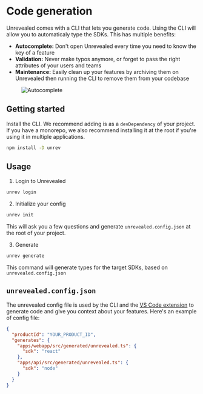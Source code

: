 # Code generation

Unrevealed comes with a CLI that lets you generate code. Using the CLI will allow you to automaticaly type the SDKs. This has multiple benefits:

- **Autocomplete:** Don't open Unrevealed every time you need to know the key of a feature
- **Validation:** Never make typos anymore, or forget to pass the right attributes of your users and teams
- **Maintenance:** Easily clean up your features by archiving them on Unrevealed then running the CLI to remove them from your codebase

<figure>
  <img
    src="/img/docs/vscode/autocomplete-example.gif"
    alt="Autocomplete"
  />

</figure>

## Getting started

Install the CLI. We recommend adding is as a `devDependency` of your project. If you have a monorepo, we also recommend installing it at the root if you're using it in multiple applications.

```bash
npm install -D unrev
```

## Usage

1. Login to Unrevealed

```bash
unrev login
```

2. Initialize your config

```bash
unrev init
```

This will ask you a few questions and generate `unrevealed.config.json` at the root of your project.

3. Generate

```bash
unrev generate
```

This command will generate types for the target SDKs, based on `unrevealed.config.json`

## `unrevealed.config.json`

The unrevealed config file is used by the CLI and the [VS Code extension](https://marketplace.visualstudio.com/items?itemName=unrevealed.unrevealed-vscode) to generate code and give you context about your features. Here's an example of config file:

```json
{
  "productId": "YOUR_PRODUCT_ID",
  "generates": {
    "apps/webapp/src/generated/unrevealed.ts": {
      "sdk": "react"
    },
    "apps/api/src/generated/unrevealed.ts": {
      "sdk": "node"
    }
  }
}
```

